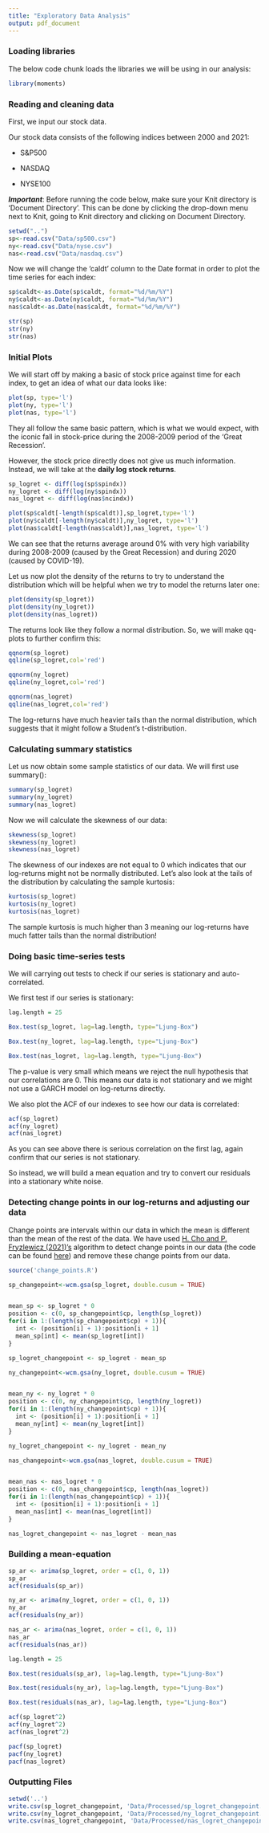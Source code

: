 ```yaml
---
title: "Exploratory Data Analysis"
output: pdf_document
---
```


### **Loading libraries**

The below code chunk loads the libraries we will be using in our analysis:

```r
library(moments)
```

### **Reading and cleaning data**

First, we input our stock data.

Our stock data consists of the following indices between 2000 and 2021:

-   S&P500

-   NASDAQ

-   NYSE100

***Important***: Before running the code below, make sure your Knit directory is 'Document Directory'. This can be done by clicking the drop-down menu next to Knit, going to Knit directory and clicking on Document Directory.

```r
setwd("..")
sp<-read.csv("Data/sp500.csv")
ny<-read.csv("Data/nyse.csv")
nas<-read.csv("Data/nasdaq.csv")
```

Now we will change the 'caldt' column to the Date format in order to plot the time series for each index:

```r
sp$caldt<-as.Date(sp$caldt, format="%d/%m/%Y")
ny$caldt<-as.Date(ny$caldt, format="%d/%m/%Y")
nas$caldt<-as.Date(nas$caldt, format="%d/%m/%Y")

str(sp)
str(ny)
str(nas)
```

### **Initial Plots**

We will start off by making a basic of stock price against time for each index, to get an idea of what our data looks like:

```r
plot(sp, type='l')
plot(ny, type='l')
plot(nas, type='l')
```

They all follow the same basic pattern, which is what we would expect, with the iconic fall in stock-price during the 2008-2009 period of the 'Great Recession'.

However, the stock price directly does not give us much information. Instead, we will take at the **daily log stock returns**.

```r
sp_logret <- diff(log(sp$spindx))
ny_logret <- diff(log(ny$spindx))
nas_logret <- diff(log(nas$ncindx))

plot(sp$caldt[-length(sp$caldt)],sp_logret,type='l')
plot(ny$caldt[-length(ny$caldt)],ny_logret, type='l')
plot(nas$caldt[-length(nas$caldt)],nas_logret, type='l')
```

We can see that the returns average around 0% with very high variability during 2008-2009 (caused by the Great Recession) and during 2020 (caused by COVID-19).

Let us now plot the density of the returns to try to understand the distribution which will be helpful when we try to model the returns later one:

```r
plot(density(sp_logret))
plot(density(ny_logret))
plot(density(nas_logret))
```

The returns look like they follow a normal distribution. So, we will make qq-plots to further confirm this:

```r
qqnorm(sp_logret)
qqline(sp_logret,col='red')

qqnorm(ny_logret)
qqline(ny_logret,col='red')

qqnorm(nas_logret)
qqline(nas_logret,col='red')
```

The log-returns have much heavier tails than the normal distribution, which suggests that it might follow a Student's t-distribution.

### **Calculating summary statistics**

Let us now obtain some sample statistics of our data. We will first use summary():

```r
summary(sp_logret)
summary(ny_logret)
summary(nas_logret)
```

Now we will calculate the skewness of our data:

```r
skewness(sp_logret)
skewness(ny_logret)
skewness(nas_logret)
```

The skewness of our indexes are not equal to 0 which indicates that our log-returns might not be normally distributed. Let's also look at the tails of the distribution by calculating the sample kurtosis:

```r
kurtosis(sp_logret)
kurtosis(ny_logret)
kurtosis(nas_logret)
```

The sample kurtosis is much higher than 3 meaning our log-returns have much fatter tails than the normal distribution!

### Doing basic time-series tests

We will carrying out tests to check if our series is stationary and auto-correlated.

We first test if our series is stationary:

```r
lag.length = 25

Box.test(sp_logret, lag=lag.length, type="Ljung-Box")

Box.test(ny_logret, lag=lag.length, type="Ljung-Box")

Box.test(nas_logret, lag=lag.length, type="Ljung-Box")
```

The p-value is very small which means we reject the null hypothesis that our correlations are 0. This means our data is not stationary and we might not use a GARCH model on log-returns directly.

We also plot the ACF of our indexes to see how our data is correlated:

```r
acf(sp_logret)
acf(ny_logret)
acf(nas_logret)
```

As you can see above there is serious correlation on the first lag, again confirm that our series is not stationary.

So instead, we will build a mean equation and try to convert our residuals into a stationary white noise.

### Detecting change points in our log-returns and adjusting our data

Change points are intervals within our data in which the mean is different than the mean of the rest of the data. We have used [H. Cho and P. Fryzlewicz (2021)'s](https://arxiv.org/abs/2011.13884) algorithm to detect change points in our data (the code can be found [here](https://github.com/haeran-cho/wcm.gsa)) and remove these change points from our data.

```r
source('change_points.R')

sp_changepoint<-wcm.gsa(sp_logret, double.cusum = TRUE)


mean_sp <- sp_logret * 0
position <- c(0, sp_changepoint$cp, length(sp_logret))
for(i in 1:(length(sp_changepoint$cp) + 1)){
  int <- (position[i] + 1):position[i + 1]
  mean_sp[int] <- mean(sp_logret[int])
}

sp_logret_changepoint <- sp_logret - mean_sp
```

```r
ny_changepoint<-wcm.gsa(ny_logret, double.cusum = TRUE)


mean_ny <- ny_logret * 0
position <- c(0, ny_changepoint$cp, length(ny_logret))
for(i in 1:(length(ny_changepoint$cp) + 1)){
  int <- (position[i] + 1):position[i + 1]
  mean_ny[int] <- mean(ny_logret[int])
}

ny_logret_changepoint <- ny_logret - mean_ny
```

```r
nas_changepoint<-wcm.gsa(nas_logret, double.cusum = TRUE)


mean_nas <- nas_logret * 0
position <- c(0, nas_changepoint$cp, length(nas_logret))
for(i in 1:(length(nas_changepoint$cp) + 1)){
  int <- (position[i] + 1):position[i + 1]
  mean_nas[int] <- mean(nas_logret[int])
}

nas_logret_changepoint <- nas_logret - mean_nas
```

### Building a mean-equation

```r
sp_ar <- arima(sp_logret, order = c(1, 0, 1))
sp_ar
acf(residuals(sp_ar))

ny_ar <- arima(ny_logret, order = c(1, 0, 1))
ny_ar
acf(residuals(ny_ar))

nas_ar <- arima(nas_logret, order = c(1, 0, 1))
nas_ar
acf(residuals(nas_ar))
```

```r
lag.length = 25

Box.test(residuals(sp_ar), lag=lag.length, type="Ljung-Box")

Box.test(residuals(ny_ar), lag=lag.length, type="Ljung-Box")

Box.test(residuals(nas_ar), lag=lag.length, type="Ljung-Box")

```

```r
acf(sp_logret^2)
acf(ny_logret^2)
acf(nas_logret^2)
```

```r
pacf(sp_logret)
pacf(ny_logret)
pacf(nas_logret)
```



### Outputting Files

```r
setwd('..')
write.csv(sp_logret_changepoint, 'Data/Processed/sp_logret_changepoint.csv', row.names=T)
write.csv(ny_logret_changepoint, 'Data/Processed/ny_logret_changepoint.csv', row.names=T)
write.csv(nas_logret_changepoint, 'Data/Processed/nas_logret_changepoint.csv', row.names=T)
```
